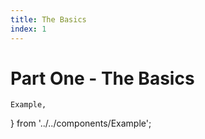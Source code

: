 ---
title: The Basics
index: 1
---

# Part One - The Basics

	Example,
} from '../../components/Example';

<a class="hashLink" name="subchapter-01"></a>
<Subchapter0101 />
 
<a class="hashLink" name="subchapter-02"></a>
<Subchapter0102 />

<a class="hashLink" name="subchapter-03"></a>
<Subchapter0103 />

<a class="hashLink" name="subchapter-04"></a>
<Subchapter0104 />

<a class="hashLink" name="subchapter-05"></a>
<Subchapter0105 />

<a class="hashLink" name="subchapter-06"></a>
<Subchapter0106 />

<a class="hashLink" name="subchapter-07"></a>
<Subchapter0107 />

<a class="hashLink" name="subchapter-08"></a>
<Subchapter0108 />

<a class="hashLink" name="subchapter-09"></a>
<Subchapter0109 />
